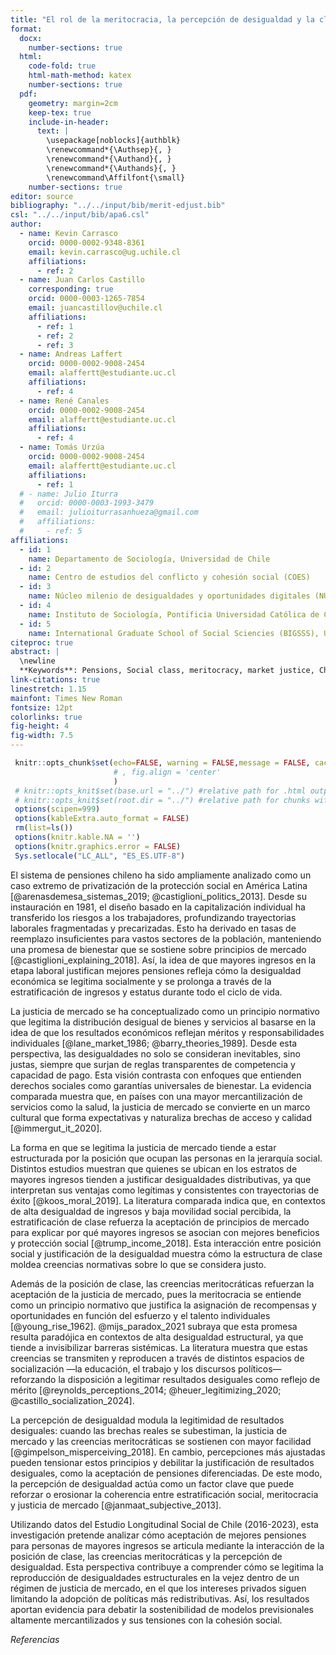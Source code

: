 ```yaml
---
title: "El rol de la meritocracia, la percepción de desigualdad y la clase social en la justificación de pensiones desiguales en Chile (2016-2023)"
format:
  docx:
    number-sections: true
  html: 
    code-fold: true
    html-math-method: katex
    number-sections: true
  pdf: 
    geometry: margin=2cm
    keep-tex: true
    include-in-header:
      text: |
        \usepackage[noblocks]{authblk}
        \renewcommand*{\Authsep}{, }
        \renewcommand*{\Authand}{, }
        \renewcommand*{\Authands}{, }
        \renewcommand\Affilfont{\small}
    number-sections: true
editor: source
bibliography: "../../input/bib/merit-edjust.bib"
csl: "../../input/bib/apa6.csl"
author:
  - name: Kevin Carrasco
    orcid: 0000-0002-9348-8361
    email: kevin.carrasco@ug.uchile.cl
    affiliations:
      - ref: 2
  - name: Juan Carlos Castillo
    corresponding: true
    orcid: 0000-0003-1265-7854
    email: juancastillov@uchile.cl
    affiliations:
      - ref: 1
      - ref: 2
      - ref: 3
  - name: Andreas Laffert
    orcid: 0000-0002-9008-2454
    email: alaffertt@estudiante.uc.cl 
    affiliations:
      - ref: 4
  - name: René Canales
    orcid: 0000-0002-9008-2454
    email: alaffertt@estudiante.uc.cl 
    affiliations:
      - ref: 4
  - name: Tomás Urzúa
    orcid: 0000-0002-9008-2454
    email: alaffertt@estudiante.uc.cl 
    affiliations:
      - ref: 1
  # - name: Julio Iturra
  #   orcid: 0000-0003-1993-3479
  #   email: julioiturrasanhueza@gmail.com 
  #   affiliations:
  #     - ref: 5     
affiliations: 
  - id: 1
    name: Departamento de Sociología, Universidad de Chile
  - id: 2
    name: Centro de estudios del conflicto y cohesión social (COES)
  - id: 3
    name: Núcleo milenio de desigualdades y oportunidades digitales (NUDOS)
  - id: 4
    name: Instituto de Sociología, Pontificia Universidad Católica de Chile
  - id: 5
    name: International Graduate School of Social Sciencies (BIGSSS), University of Bremen, Germany
citeproc: true
abstract: | 
  \newline
  **Keywords**: Pensions, Social class, meritocracy, market justice, Chile
link-citations: true
linestretch: 1.15       
mainfont: Times New Roman
fontsize: 12pt          
colorlinks: true
fig-height: 4
fig-width: 7.5
---
```


```r
 knitr::opts_chunk$set(echo=FALSE, warning = FALSE,message = FALSE, cache = TRUE,out.width = '85%',fig.pos= "H"
                       # , fig.align = 'center'
                       )
 # knitr::opts_knit$set(base.url = "../") #relative path for .html output file
 # knitr::opts_knit$set(root.dir = "../") #relative path for chunks within .rmd files
 options(scipen=999)
 options(kableExtra.auto_format = FALSE)
 rm(list=ls())
 options(knitr.kable.NA = '')
 options(knitr.graphics.error = FALSE)
 Sys.setlocale("LC_ALL", "ES_ES.UTF-8")
```

El sistema de pensiones chileno ha sido ampliamente analizado como un caso extremo de privatización de la protección social en América Latina [@arenasdemesa_sistemas_2019; @castiglioni_politics_2013]. Desde su instauración en 1981, el diseño basado en la capitalización individual ha transferido los riesgos a los trabajadores, profundizando trayectorias laborales fragmentadas y precarizadas. Esto ha derivado en tasas de reemplazo insuficientes para vastos sectores de la población, manteniendo una promesa de bienestar que se sostiene sobre principios de mercado [@castiglioni_explaining_2018]. Así, la idea de que mayores ingresos en la etapa laboral justifican mejores pensiones refleja cómo la desigualdad económica se legitima socialmente y se prolonga a través de la estratificación de ingresos y estatus durante todo el ciclo de vida.

La justicia de mercado se ha conceptualizado como un principio normativo que legitima la distribución desigual de bienes y servicios al basarse en la idea de que los resultados económicos reflejan méritos y responsabilidades individuales [@lane_market_1986; @barry_theories_1989]. Desde esta perspectiva, las desigualdades no solo se consideran inevitables, sino justas, siempre que surjan de reglas transparentes de competencia y capacidad de pago. Esta visión contrasta con enfoques que entienden derechos sociales como garantías universales de bienestar. La evidencia comparada muestra que, en países con una mayor mercantilización de servicios como la salud, la justicia de mercado se convierte en un marco cultural que forma expectativas y naturaliza brechas de acceso y calidad [@immergut_it_2020].

La forma en que se legitima la justicia de mercado tiende a estar estructurada por la posición que ocupan las personas en la jerarquía social. Distintos estudios muestran que quienes se ubican en los estratos de mayores ingresos tienden a justificar desigualdades distributivas, ya que interpretan sus ventajas como legítimas y consistentes con trayectorias de éxito [@koos_moral_2019]. La literatura comparada indica que, en contextos de alta desigualdad de ingresos y baja movilidad social percibida, la estratificación de clase refuerza la aceptación de principios de mercado para explicar por qué mayores ingresos se asocian con mejores beneficios y protección social [@trump_income_2018]. Esta interacción entre posición social y justificación de la desigualdad muestra cómo la estructura de clase moldea creencias normativas sobre lo que se considera justo.

Además de la posición de clase, las creencias meritocráticas refuerzan la aceptación de la justicia de mercado, pues la meritocracia se entiende como un principio normativo que justifica la asignación de recompensas y oportunidades en función del esfuerzo y el talento individuales [@young_rise_1962]. @mijs_paradox_2021 subraya que esta promesa resulta paradójica en contextos de alta desigualdad estructural, ya que tiende a invisibilizar barreras sistémicas. La literatura muestra que estas creencias se transmiten y reproducen a través de distintos espacios de socialización —la educación, el trabajo y los discursos políticos— reforzando la disposición a legitimar resultados desiguales como reflejo de mérito [@reynolds_perceptions_2014; @heuer_legitimizing_2020; @castillo_socialization_2024].

La percepción de desigualdad modula la legitimidad de resultados desiguales: cuando las brechas reales se subestiman, la justicia de mercado y las creencias meritocráticas se sostienen con mayor facilidad [@gimpelson_misperceiving_2018]. En cambio, percepciones más ajustadas pueden tensionar estos principios y debilitar la justificación de resultados desiguales, como la aceptación de pensiones diferenciadas. De este modo, la percepción de desigualdad actúa como un factor clave que puede reforzar o erosionar la coherencia entre estratificación social, meritocracia y justicia de mercado [@janmaat_subjective_2013].

Utilizando datos del Estudio Longitudinal Social de Chile (2016-2023), esta investigación pretende analizar cómo aceptación de mejores pensiones para personas de mayores ingresos se articula mediante la interacción de la posición de clase, las creencias meritocráticas y la percepción de desigualdad. Esta perspectiva contribuye a comprender cómo se legitima la reproducción de desigualdades estructurales en la vejez dentro de un régimen de justicia de mercado, en el que los intereses privados siguen limitando la adopción de políticas más redistributivas. Así, los resultados aportan evidencia para debatir la sostenibilidad de modelos previsionales altamente mercantilizados y sus tensiones con la cohesión social.


*Referencias*

::: {#refs}
:::